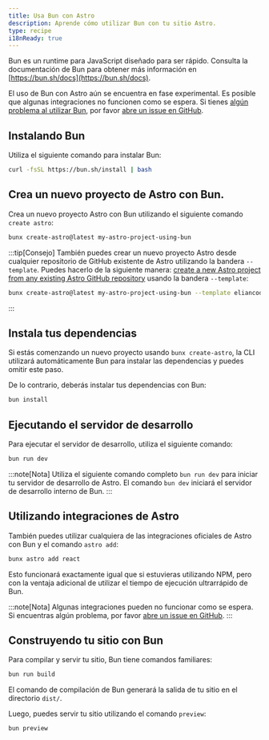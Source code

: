 ```yaml
---
title: Usa Bun con Astro
description: Aprende cómo utilizar Bun con tu sitio Astro.
type: recipe
i18nReady: true
---
```


Bun es un runtime para JavaScript diseñado para ser rápido. Consulta la documentación de Bun para obtener más información en [https://bun.sh/docs](https://bun.sh/docs).

El uso de Bun con Astro aún se encuentra en fase experimental. Es posible que algunas integraciones no funcionen como se espera. Si tienes [algún problema al utilizar Bun](https://github.com/oven-sh/bun/issues/new/choose), por favor [abre un issue en GitHub](https://github.com/oven-sh/bun/issues/new/choose).

## Instalando Bun

Utiliza el siguiente comando para instalar Bun:


```bash
curl -fsSL https://bun.sh/install | bash
```

## Crea un nuevo proyecto de Astro con Bun.

Crea un nuevo proyecto Astro con Bun utilizando el siguiente comando `create astro`:

```bash
bunx create-astro@latest my-astro-project-using-bun
```

:::tip[Consejo]
También puedes crear un nuevo proyecto Astro desde cualquier repositorio de GitHub existente de Astro utilizando la bandera `--template`. Puedes hacerlo de la siguiente manera: [create a new Astro project from any existing Astro GitHub repository](/es/install/auto/#plantillas-de-inicio) usando la bandera `--template`:

```bash
bunx create-astro@latest my-astro-project-using-bun --template eliancodes/brutal
```
:::

## Instala tus dependencias

Si estás comenzando un nuevo proyecto usando `bunx create-astro`, la CLI utilizará automáticamente Bun para instalar las dependencias y puedes omitir este paso.

De lo contrario, deberás instalar tus dependencias con Bun:

```bash
bun install
```

## Ejecutando el servidor de desarrollo

Para ejecutar el servidor de desarrollo, utiliza el siguiente comando:

```bash
bun run dev
```

:::note[Nota]
Utiliza el siguiente comando completo `bun run dev` para iniciar tu servidor de desarrollo de Astro. El comando `bun dev` iniciará el servidor de desarrollo interno de Bun.
:::

## Utilizando integraciones de Astro

También puedes utilizar cualquiera de las integraciones oficiales de Astro con Bun y el comando `astro add`:

```bash
bunx astro add react
```

Esto funcionará exactamente igual que si estuvieras utilizando NPM, pero con la ventaja adicional de utilizar el tiempo de ejecución ultrarrápido de Bun.

:::note[Nota]
Algunas integraciones pueden no funcionar como se espera. Si encuentras algún problema, por favor [abre un issue en GitHub](https://github.com/withastro/astro/issues/new/choose).
:::

## Construyendo tu sitio con Bun

Para compilar y servir tu sitio, Bun tiene comandos familiares:

```bash
bun run build
```

El comando de compilación de Bun generará la salida de tu sitio en el directorio `dist/`.

Luego, puedes servir tu sitio utilizando el comando `preview`:

```bash
bun preview
```
